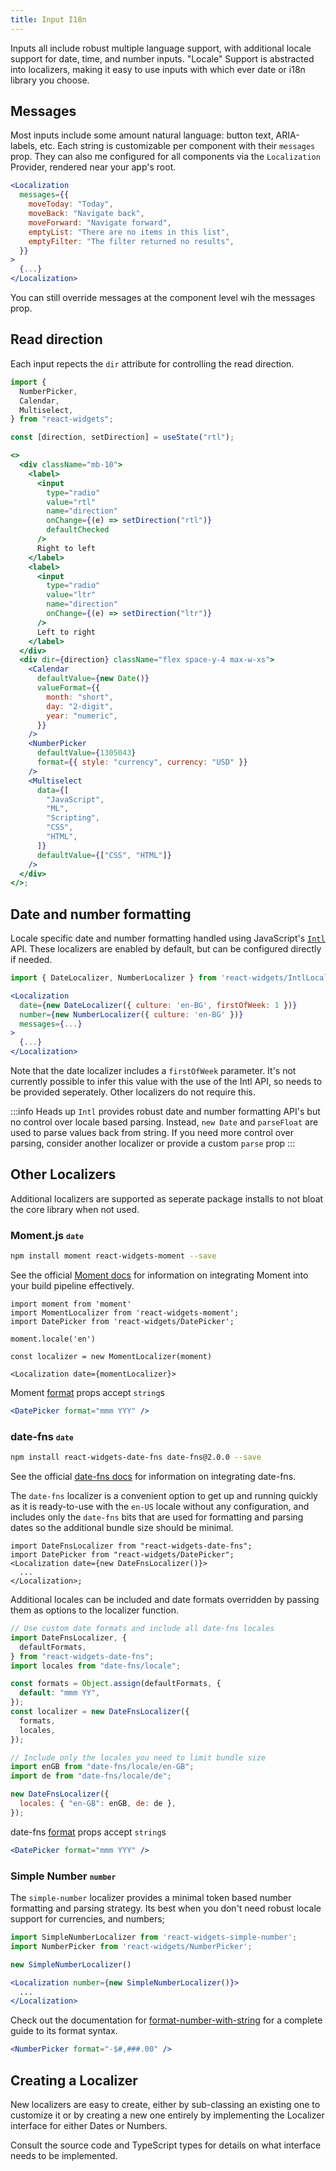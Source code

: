 ```yaml
---
title: Input I18n
---
```


Inputs all include robust multiple language support, with additional locale support
for date, time, and number inputs. "Locale" Support is abstracted into localizers,
making it easy to use inputs with which ever date or i18n library you choose.

## Messages

Most inputs include some amount natural language: button text, ARIA-labels, etc.
Each string is customizable per component with their `messages` prop. They can also me
configured for all components via the `Localization` Provider, rendered near your app's
root.

```jsx
<Localization
  messages={{
    moveToday: "Today",
    moveBack: "Navigate back",
    moveForward: "Navigate forward",
    emptyList: "There are no items in this list",
    emptyFilter: "The filter returned no results",
  }}
>
  {...}
</Localization>
```

You can still override messages at the component level wih the messages prop.

## Read direction

Each input repects the `dir` attribute for controlling the read direction.

```jsx live renderAsComponent
import {
  NumberPicker,
  Calendar,
  Multiselect,
} from "react-widgets";

const [direction, setDirection] = useState("rtl");

<>
  <div className="mb-10">
    <label>
      <input
        type="radio"
        value="rtl"
        name="direction"
        onChange={(e) => setDirection("rtl")}
        defaultChecked
      />
      Right to left
    </label>
    <label>
      <input
        type="radio"
        value="ltr"
        name="direction"
        onChange={(e) => setDirection("ltr")}
      />
      Left to right
    </label>
  </div>
  <div dir={direction} className="flex space-y-4 max-w-xs">
    <Calendar
      defaultValue={new Date()}
      valueFormat={{
        month: "short",
        day: "2-digit",
        year: "numeric",
      }}
    />
    <NumberPicker
      defaultValue={1305043}
      format={{ style: "currency", currency: "USD" }}
    />
    <Multiselect
      data={[
        "JavaScript",
        "ML",
        "Scripting",
        "CSS",
        "HTML",
      ]}
      defaultValue={["CSS", "HTML"]}
    />
  </div>
</>;
```

## Date and number formatting

Locale specific date and number formatting handled using
JavaScript's [`Intl`](https://developer.mozilla.org/en-US/docs/Web/JavaScript/Reference/Global_Objects/Intl) API. These
localizers are enabled by default, but can be configured directly if needed.

```jsx
import { DateLocalizer, NumberLocalizer } from 'react-widgets/IntlLocalizer';

<Localization
  date={new DateLocalizer({ culture: 'en-BG', firstOfWeek: 1 })}
  number={new NumberLocalizer({ culture: 'en-BG' })}
  messages={...}
>
  {...}
</Localization>
```

Note that the date localizer includes a `firstOfWeek` parameter. It's not currently
possible to infer this value with the use of the Intl API, so needs to be provided
seperately. Other localizers do not require this.

:::info Heads up
`Intl` provides robust date and number formatting API's but no control over locale
based parsing. Instead, `new Date` and `parseFloat` are used to parse values back from
string. If you need more control over parsing, consider another localizer or provide a
custom `parse` prop
:::

## Other Localizers

Additional localizers are supported as seperate package installs to not bloat
the core library when not used.

### Moment.js <small><code>date</code></small>

```sh
npm install moment react-widgets-moment --save
```

See the official [Moment docs](http://momentjs.com/) for information on integrating Moment into your build
pipeline effectively.

```tsx
import moment from 'moment'
import MomentLocalizer from 'react-widgets-moment';
import DatePicker from 'react-widgets/DatePicker';

moment.locale('en')

const localizer = new MomentLocalizer(moment)

<Localization date={momentLocalizer}>
```

Moment [format](http://momentjs.com/docs/#/displaying/format/) props accept `string`s

```jsx
<DatePicker format="mmm YYY" />
```

### date-fns <small><code>date</code></small>

```sh
npm install react-widgets-date-fns date-fns@2.0.0 --save
```

See the official [date-fns docs](https://date-fns.org/v2.0.0/docs/Getting-Started) for information
on integrating date-fns.

The `date-fns` localizer is a convenient option to get up and running quickly as it is ready-to-use with
the `en-US` locale without any configuration, and includes only the `date-fns` bits that are used
for formatting and parsing dates so the additional bundle size should be minimal.

```tsx
import DateFnsLocalizer from "react-widgets-date-fns";
import DatePicker from "react-widgets/DatePicker";
<Localization date={new DateFnsLocalizer()}>
  ...
</Localization>;
```

Additional locales can be included and date formats overridden by passing them as options to
the localizer function.

```jsx
// Use custom date formats and include all date-fns locales
import DateFnsLocalizer, {
  defaultFormats,
} from "react-widgets-date-fns";
import locales from "date-fns/locale";

const formats = Object.assign(defaultFormats, {
  default: "mmm YY",
});
const localizer = new DateFnsLocalizer({
  formats,
  locales,
});

// Include only the locales you need to limit bundle size
import enGB from "date-fns/locale/en-GB";
import de from "date-fns/locale/de";

new DateFnsLocalizer({
  locales: { "en-GB": enGB, de: de },
});
```

date-fns [format](https://date-fns.org/v1.29.0/docs/format) props accept `string`s

```jsx
<DatePicker format="mmm YYY" />
```

### Simple Number <small><code>number</code></small>

The `simple-number` localizer provides a minimal token based number formatting and parsing strategy. Its best when you don't need
robust locale support for currencies, and numbers;

```jsx
import SimpleNumberLocalizer from 'react-widgets-simple-number';
import NumberPicker from 'react-widgets/NumberPicker';

new SimpleNumberLocalizer()

<Localization number={new SimpleNumberLocalizer()}>
  ...
</Localization>
```

Check out the documentation for [format-number-with-string](https://www.npmjs.com/package/format-number-with-string) for
a complete guide to its format syntax.

```jsx
<NumberPicker format="-$#,###.00" />
```

## Creating a Localizer

New localizers are easy to create, either by sub-classing an existing one
to customize it or by creating a new one entirely by implementing the
Localizer interface for either Dates or Numbers.

Consult the source code and TypeScript types for details on what interface needs
to be implemented.
